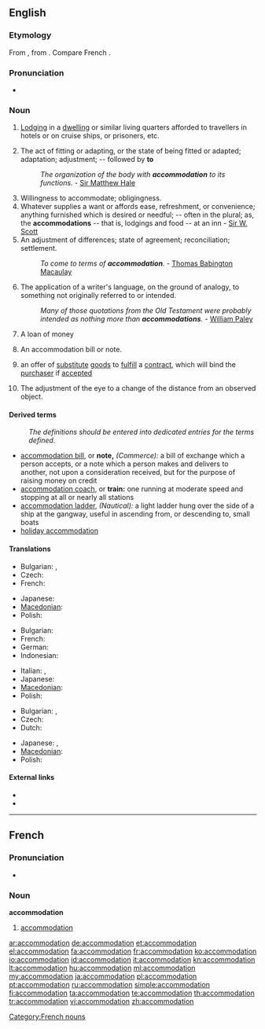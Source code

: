 {{wikipedia|dab=accommodation}}
==English==
{{webster 1913}}

===Etymology===
From {{etyl|la}} {{term|accommodatio|accommodātiō|adjustment, accommodation, compliance|lang=la}}, from {{term|accommodo|accommodō|adapt, put in order|lang=la}}. Compare French {{term|accommodation|lang=fr}}.

===Pronunciation===
* {{IPA|/əˌkɒməˈdeɪʃən/}}
*: {{rhymes|eɪʃǝn}}

===Noun===
{{en-noun}}

# {{i|British}} [[lodging|Lodging]] in a [[dwelling]] or similar living quarters afforded to travellers in hotels or on cruise ships, or prisoners, etc.
# The act of fitting or adapting, or the state of being fitted or adapted; adaptation; adjustment; -- followed by '''to'''
#: ''The organization of the body with '''accommodation''' to its functions.''  - [[w:Sir Matthew Hale|Sir Matthew Hale]]
# Willingness to accommodate; obligingness.
# Whatever supplies a want or affords ease, refreshment, or convenience; anything furnished which is desired or needful; -- often in the plural; as, the '''accommodations''' -- that is, lodgings and food -- at an inn - [[w:Sir W. Scott|Sir W. Scott]]
# An adjustment of differences; state of agreement; reconciliation; settlement.
#: ''To come to terms of '''accommodation'''.'' - [[w:Thomas Babington Macaulay|Thomas Babington Macaulay]]
# The application of a writer's language, on the ground of analogy, to something not originally referred to or intended.
#: ''Many of those quotations from the Old Testament were probably intended as nothing more than '''accommodations'''.'' - [[w:William Paley|William Paley]]
# {{context|commerce}} A loan of money
# {{context|commerce}} An accommodation bill or note.
# {{legal}} an offer of [[substitute]] [[goods]] to [[fulfill]] a [[contract]], which will bind the [[purchaser]] if [[accepted]]
# {{context|eye}} The adjustment of the eye to a change of the distance from an observed object.

====Derived terms====
: ''The definitions should be entered into dedicated entries for the terms defined.''
* [[accommodation bill]], or '''note,''' ''(Commerce):'' a bill of exchange which a person accepts, or a note which a person makes and delivers to another, not upon a consideration received, but for the purpose of raising money on credit
* [[accommodation coach]], or '''train:''' one running at moderate speed and stopping at all or nearly all stations
* [[accommodation ladder]], ''(Nautical):'' a light ladder hung over the side of a ship at the gangway, useful in ascending from, or descending to, small boats
* [[holiday accommodation]]

====Translations====
{{trans-top|lodging}}
* Bulgarian: {{t+|bg|квартира}},  {{t+|bg|жилище}}
* Czech: {{t-|cs|ubytování|n}}
* French: {{t+|fr|hébergement}}
{{trans-mid}}
* Japanese: {{t|ja|宿泊|tr=shukuhaku}}
* [[Macedonian]]: {{t|mk|сместување|n|tr=smestúvanje}}
* Polish: {{t-|pl|zakwaterowanie|n}}
{{trans-bottom}}

{{trans-top|state of being fitted and adapted}}
* Bulgarian: {{t|bg|приспособяване}}
* French: {{t+|fr|accommodation}}
* German: {{t+|de|Anpassung}}
* Indonesian: {{t+|id|akomodasi|xs=Indonesian}}
{{trans-mid}}
* Italian: {{t-|it|sistemazione}}, {{t-|it|alloggio}}
* Japanese: {{t+|ja|設備|tr=setsubi}}
* [[Macedonian]]: {{t|mk|прилагодување|n|tr=prilagodúvanje}}
* Polish: {{t-|pl|przystosowanie|n}}
{{trans-bottom}}

{{trans-top|adjustment of the eye}}
* Bulgarian: {{t|bg|приспособяване}},  {{t|bg|привикване}}
* Czech: {{t+|cs|akomodace|f}}
* Dutch: {{t+|nl|accommodatie|f}}
{{trans-mid}}
* Japanese: {{t|ja|調節|tr=chōsetsu}}, {{t|ja|調整|tr=chōsei}}
* [[Macedonian]]: {{t|mk|привикнување|n|tr=priviknúvanje}}
* Polish: {{t+|pl|akomodacja|f}}
{{trans-bottom}}

====External links====
* {{R:Webster 1913}}
* {{R:OneLook}}

----

==French==

===Pronunciation===
* {{audio|Fr-accommodation.ogg|audio}}

===Noun===
'''accommodation''' {{m}}

# [[accommodation#English|accommodation]]

[[Category:French nouns]]

[[ar:accommodation]]
[[de:accommodation]]
[[et:accommodation]]
[[el:accommodation]]
[[fa:accommodation]]
[[fr:accommodation]]
[[ko:accommodation]]
[[io:accommodation]]
[[id:accommodation]]
[[it:accommodation]]
[[kn:accommodation]]
[[lt:accommodation]]
[[hu:accommodation]]
[[ml:accommodation]]
[[my:accommodation]]
[[ja:accommodation]]
[[pl:accommodation]]
[[pt:accommodation]]
[[ru:accommodation]]
[[simple:accommodation]]
[[fi:accommodation]]
[[ta:accommodation]]
[[te:accommodation]]
[[th:accommodation]]
[[tr:accommodation]]
[[vi:accommodation]]
[[zh:accommodation]]